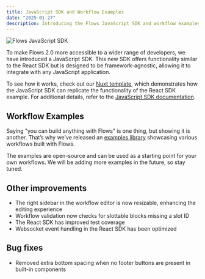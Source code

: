 ```yaml
---
title: JavaScript SDK and Workflow Examples
date: "2025-01-27"
description: Introducing the Flows JavaScript SDK and workflow examples.
---
```


<Image
  src="/images/changelog/2025-01-27-javascript.png"
  alt="Flows JavaScript SDK"
  width={1800}
  height={960}
/>

To make Flows 2.0 more accessible to a wider range of developers, we have introduced a JavaScript SDK. This new SDK offers functionality similar to the React SDK but is designed to be framework-agnostic, allowing it to integrate with any JavaScript application.

To see how it works, check out our [Nuxt template](https://github.com/RBND-studio/flows-sdk/tree/main/examples/vue/nuxt-custom-components), which demonstrates how the JavaScript SDK can replicate the functionality of the React SDK example. For additional details, refer to the [JavaScript SDK documentation](https://flows.sh/docs/sdk/javascript/reference).

## Workflow Examples

Saying "you can build anything with Flows" is one thing, but showing it is another. That’s why we’ve released an [examples library](https://flows.sh/examples) showcasing various workflows built with Flows.

The examples are open-source and can be used as a starting point for your own workflows. We will be adding more examples in the future, so stay tuned.

## Other improvements

- The right sidebar in the workflow editor is now resizable, enhancing the editing experience
- Workflow validation now checks for slottable blocks missing a slot ID
- The React SDK has improved test coverage
- Websocket event handling in the React SDK has been optimized

## Bug fixes

- Removed extra bottom spacing when no footer buttons are present in built-in components
